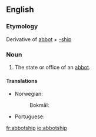 ==English==

===Etymology===
Derivative of [[abbot]] + [[-ship]]

===Noun===
{{en-noun}}

# The state or office of an [[abbot]].

====Translations====
{{trans-top|the state or office of an abbot}}
* Norwegian:
*: Bokmål: {{t|no|abbedverdighet}}
{{trans-mid}}
* Portuguese: {{t|pt|abbadia}}
{{trans-bottom}}

[[fr:abbotship]]
[[io:abbotship]]